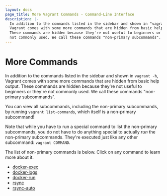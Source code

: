 ```yaml
---
layout: docs
page_title: More Vagrant Commands - Command-Line Interface
description: |-
  In addition to the commands listed in the sidebar and shown in "vagrant -h",
  Vagrant comes with some more commands that are hidden from basic help output.
  These commands are hidden because they're not useful to beginners or they're
  not commonly used. We call these commands "non-primary subcommands".
---
```


# More Commands

In addition to the commands listed in the sidebar and shown in `vagrant -h`,
Vagrant comes with some more commands that are hidden from basic help output.
These commands are hidden because they're not useful to beginners or they're
not commonly used. We call these commands "non-primary subcommands".

You can view all subcommands, including the non-primary subcommands,
by running `vagrant list-commands`, which itself is a non-primary subcommand!

Note that while you have to run a special command to list the non-primary
subcommands, you do not have to do anything special to actually _run_ the
non-primary subcommands. They're executed just like any other subcommand:
`vagrant COMMAND`.

The list of non-primary commands is below. Click on any command to learn
more about it.

- [docker-exec](/docs/providers/docker/commands)
- [docker-logs](/docs/providers/docker/commands)
- [docker-run](/docs/providers/docker/commands)
- [rsync](/docs/cli/rsync)
- [rsync-auto](/docs/cli/rsync-auto)
